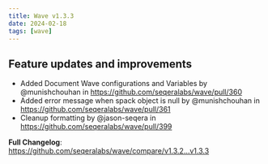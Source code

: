 ```yaml
---
title: Wave v1.3.3
date: 2024-02-18
tags: [wave]
---
```


## Feature updates and improvements

- Added Document Wave configurations and Variables by @munishchouhan in https://github.com/seqeralabs/wave/pull/360
- Added error message when spack object is null by @munishchouhan in https://github.com/seqeralabs/wave/pull/361
- Cleanup formatting by @jason-seqera in https://github.com/seqeralabs/wave/pull/399

**Full Changelog**: https://github.com/seqeralabs/wave/compare/v1.3.2...v1.3.3
